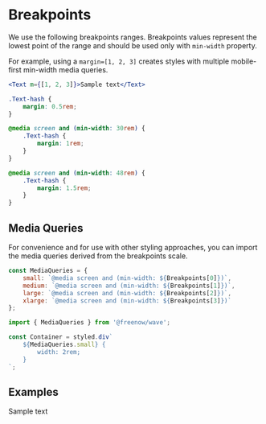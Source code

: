 
<Meta title="Essentials/Breakpoints" component={Breakpoints} />

# Breakpoints

We use the following breakpoints ranges. Breakpoints values represent the lowest point of the range
and should be used only with `min-width` property.

<BreakpointsTable />

For example, using a `margin=[1, 2, 3]` creates styles with multiple mobile-first min-width media queries.

```jsx
<Text m={[1, 2, 3]}>Sample text</Text>
```

```css
.Text-hash {
    margin: 0.5rem;
}

@media screen and (min-width: 30rem) {
    .Text-hash {
        margin: 1rem;
    }
}

@media screen and (min-width: 48rem) {
    .Text-hash {
        margin: 1.5rem;
    }
}
```

## Media Queries

For convenience and for use with other styling approaches, you can import the media queries derived from the breakpoints scale.

```js
const MediaQueries = {
    small: `@media screen and (min-width: ${Breakpoints[0]})`,
    medium: `@media screen and (min-width: ${Breakpoints[1]})`,
    large: `@media screen and (min-width: ${Breakpoints[2]})`,
    xlarge: `@media screen and (min-width: ${Breakpoints[3]})`
};
```

```jsx
import { MediaQueries } from '@freenow/wave';

const Container = styled.div`
    ${MediaQueries.small} {
        width: 2rem;
    }
`;
```

## Examples

<Canvas withToolbar={true}>
    <Text fontSize={[1, 2, 3, 4, 5]}>Sample text</Text>
</Canvas>
